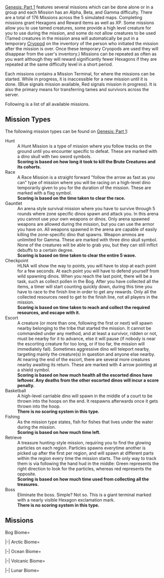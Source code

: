 {{DLC|Genesis: Part 1}}
[[Genesis: Part 1]] features several missions which can be done alone or in a group and each Mission has an Alpha, Beta, and Gamma difficulty.
There are a total of 176 Missions across the 5 simulated maps. Completing missions grant Hexagons and Reward items as well as XP. Some missions allow you to use tamed creatures, some provide a high level creature for you to use during the mission, and some do not allow creatures to be used (Tamed creatures in the mission area will automatically be put in a temporary [[Cryopod]] on the inventory of the person who initiated the mission after the mission is over. Once these temporary Cryopods are used they will disappear from the user's inventory.) Missions can be repeated as often as you want although they will reward significantly fewer Hexagons if they are repeated at the same difficulty level in a short period.

Each missions contains a Mission Terminal, for where the missions can be started. While in progress, it is inaccessible for a new mission until it is done. (Blue signals mission available, Red signals mission in progress). It is also the primary means for transferring tames and survivors across the server.

Following is a list of all available missions.

==Mission Types==
The following mission types can be found on [[Genesis: Part 1]]:
;Hunt
:A Hunt Mission is a type of mission where you follow tracks on the ground until you encounter specific {{ItemLink|Brute Creatures}} to defeat. These are marked with a dino skull with two sword symbols.
:
:'''Scoring is based on how long it took to kill the Brute Creatures and its cohorts.'''
;Race
:A Race Mission is a straight forward "follow the arrow as fast as you can" type of mission where you will be racing on a high-level dino temporarily given to you for the duration of the mission. These are marked with a flag symbol.
:
:'''Scoring is based on the time taken to clear the race.'''
;Gauntlet
:An arena style survival mission where you have to survive through 5 rounds where zone specific dinos spawn and attack you. In this arena you cannot use your own weapons or dinos. Only arena spawned weapons are allowed during the mission, but you can use the armor you have on. All weapons spawned in the arena are capable of easily killing the zone-specific dino that spawns. Weapon ammos are unlimited for Gamma. These are marked with three dino skull symbol.
:
:None of the creatures will be able to grab you, but they can still inflict debuffs to a certain degree.
:
:'''Scoring is based on time taken to clear the entire 5 wave.'''
;Checkpoint
:HLNA will show the way to points, you will have to stop at each point for a few seconds. At each point you will have to defend yourself from wild spawning dinos. When you reach the last point, there will be a task, such as collect pollen in the Bog. After you have collected all the items, a timer will start counting quickly down, during this time you have to race to the finish line in order to get any rewards. Only all the collected resources need to get to the finish line, not all players in the mission.
:
:'''Scoring is based on time taken to reach and collect the required resources, and escape with it.'''
;Escort
:A creature (or more than one, following the first or next) will spawn nearby belonging to the tribe that started the mission. It cannot be commanded under any method, and at least a survivor, ridden or not, must be nearby for it to advance, else it will pause (if nobody is near the escorting creature for too long, or if too far, the mission will immediately fail). Sometimes aggressive dino will teleport nearby, targeting mainly the creature(s) in question and anyone else nearby. At nearing the end of the escort, there are several more creatures nearby awaiting its return. These are marked with 4 arrow pointing at a shield symbol. 
:
:'''Scoring is based on how much health all the escorted dinos have leftover. Any deaths from the other escorted dinos will incur a score penalty.'''
;Basketball
:A high-level carriable dino will spawn in the middle of a court to be thrown into the hoops on the end. It respawns afterwards once it gets thrown into the hoop.
:
:'''There is no scoring system in this type.'''
;Fishing
:As the mission type states, fish for fishes that lives under the water during the mission.
:
:'''Scoring is based on how much time left.'''
;Retrieve
:A treasure hunting-style mission, requiring you to find the glowing particles on each region. Particles spawns everytime another is picked up after the first per region, and will spawn at different parts within the region every time the mission starts. The only way to track them is via following the hand hud in the middle: Green represents the right direction to look for the particles, whereas red represents the opposite.
:
:'''Scoring is based on how much time used from collecting all the treasures.'''
;Boss
:Eliminate the boss. Simple? Not so. This is a giant terminal marked with a nearly visible Hexagon exclamation mark.
:
:'''There is no scoring system in this type.'''

==Missions==
<tabber>
Bog Biome=
<div class="missions">
{{Mission
|biome = Bog
|type = race
|name = "King of Swing" Grand Prix
|description = Mount a bloodstalker and race through the swamp canopy, doing your best Man-Spider impersonation. With bog power comes bog responsibility.
|maxplayer = 5
|lat = 84.1
|lon = 69.9
|spi = 208789 358255 -36
|hexagons1 = 575
|hexagons2 = 720
|hexagons3 = 900
}}
{{Mission
|biome = Bog
|type = retrieval
|name = Along Came Pollen
|description = Track down some High-Quality Pollen, while avoiding the toxic pollen and defending yourself from territorial creatures.
|maxplayer = 10
|lat = 74.9
|lon = 68.0
|spi = 189231 262278 122
|hexagons1 = 1,980
|hexagons2 = 11,880
|hexagons3 = 31,680
}}
{{Mission
|biome = Bog
|type = gather
|name = Another Bog Hunt
|description = Don't get bogged down in minutiae of day-to-day survival, search the swamp with HLN-A to find hidden points instead!
|maxplayer = 8
|lat = 68.3
|lon = 86.3
|spi = 380808 191717 -384
|hexagons1 = 125
|hexagons2 = 750
|hexagons3 = 2,000
}}
{{Mission
|biome = Bog
|type = gauntlet
|name = Bog Beatdown
|description = Swarms of insects will try to overwhelm you with sheer numbers. Squish 'em good!
|maxplayer = 10
|lat = 84.9
|lon = 61.1
|spi = 116190 366280 -5256
|hexagons1 = 2,280
|hexagons2 = 13,680
|hexagons3 = 36,480
}}
{{Mission
|biome = Bog
|type = fishing
|name = Bog Fishin'
|description = Net as many fish as you can in the shallow waters of the bog. No license, no limits!
|maxplayer = 1
|lat = 85.3
|lon = 71.6
|spi = 226507 371060 63
|hexagons1 = 80
|hexagons2 = 480
|hexagons3 = 1,280
}}
{{Mission
|biome = Bog
|type = race
|name = Bog Rally
|description = Race along the bog pools, avoiding poisonous gas and other hazards... but don't get stuck in the muck!
|maxplayer = 5
|lat = 60.1
|lon = 84.1
|spi = 358247 105744 677
|hexagons1 = 815
|hexagons2 = 1,020
|hexagons3 = 1,275
}}
{{Mission
|biome = Bog
|type = hunt
|name = Cheaper by the Pack
|description = Search the bog for Raptors, but beware! They rarely travel alone.
|maxplayer = 10
|lat = 62.7
|lon = 87.4
|spi = 393016 132914 43
|hexagons1 = 1,920
|hexagons2 = 11,520
|hexagons3 = 30,720
}}
{{Mission
|biome = Bog
|type = basketball
|name = Dodoball Pick-Up Game
|description = It's blue vs. red! The team with the highest score when the timer runs out wins.
|maxplayer = 10
|lat = 54.2
|lon = 84.7
|spi = 364678 43879 71
|hexagons1 = 10 Min
|hexagons2 = 5 Min
|hexagons3 = 2 Min
}}
{{Mission
|biome = Bog
|type = basketball
|name = Dodoball Shot Clock
|description = <small>Shooting hoops, just like on the playground...only there's a dodo instead of a ball. Ignore the dodo's complaints and score <span class="mission-dif-gamma">10</span>/<span class="mission-dif-beta">25</span>/<span class="mission-dif-alpha">50</span> points before the timer runs out. Hey, if the dodo doesn't like it, it should have learned to fly.</small>
|maxplayer = 1
|lat = 54.2
|lon = 84.7
|spi = 364678 43879 71
|hexagons1 = 75
|hexagons2 = 450
|hexagons3 = 900
}}
{{Mission
|biome = Bog
|type = escort
|name = Just a Hop, Skip, and a Jump Away
|description = Escort an adorable frog as it tries to find its way to safety amid the myriad dangers of the mire
|maxplayer = 10
|lat = 86.8
|lon = 73.5
|spi = 246300 386100 187
|hexagons1 = 1,800
|hexagons2 = 10,800
|hexagons3 = 28,800
}}
{{Mission
|biome = Bog
|type = hunt
|name = Spy Vs Spino
|description = A Brute Spino is on the prowl, take it down!
|maxplayer = 10
|lat = 84.8
|lon = 57.4
|spi = 77295 364912 8
|hexagons1 = 1,920
|hexagons2 = 11,520
|hexagons3 = 30,720
}}
{{Mission
|biome = Bog
|type = hunt
|name = Swamp Placid
|description = A Brute Sarco is on the prowl, take it down!
|maxplayer = 10
|lat = 84.8
|lon = 57.4
|spi = 77295 364912 8
|hexagons1 = 1,920
|hexagons2 = 11,520
|hexagons3 = 30,720
}}
{{Mission
|biome = Bog
|type = hunt
|name = Web Search
|description = Hunt the bog biome's apex predator, the deadly and cunning bloodstalker. Try not to get webbed, stabbed, disoriented... or exsanguinated.
|maxplayer = 10
|lat = 62.7
|lon = 87.4
|spi = 393016 132914 43
|hexagons1 = 1,920
|hexagons2 = 11,520
|hexagons3 = 30,720
}}
{{Mission
|biome = Bog
|type = 
|name = Repair the Bog Glitches!
|description = 
|maxplayer = 1
|lat = 
|lon = 
|spi = 
|hexagons = 30,000
}}
</div>
|-|
Arctic Biome=
<div class="missions">
{{Mission
|biome = Arctic
|type = gauntlet
|name = Built Fjord Tough
|description = Focus hard and flex your muscles, explorer. Be a fusion of strength and speed while you endeavour to defeat the monsters.
|maxplayer = 10
|lat = 63.5
|lon = 49.8
|spi = -1666 142161 -19401
|hexagons1 = 2,280
|hexagons2 = 13,680
|hexagons3 = 36,480
}}
{{Mission
|biome = Arctic
|type = hunt
|name = Deer-ly Departed
|description = A herd Megaloceroses have left their usual grounds and are wandering the biome. Hunt them down!
|maxplayer = 10
|lat = 75.9
|lon = 45.1
|spi = -51888 272584 -18111
|hexagons1 = 1,920
|hexagons2 = 11,520
|hexagons3 = 30,720
}}
{{Mission
|biome = Arctic
|type = escort
|name = Home Is Where the Pouch Is
|description = A baby Procoptodon has lost its way. Escort it as it searches for its mother across the biome
|maxplayer = 10
|lat = 61.9
|lon = 26.8
|spi = -243408 125893.6 -21452
|hexagons1 = 1,800
|hexagons2 = 10,800
|hexagons3 = 28,800
}}
{{Mission
|biome = Arctic
|type = hunt
|name = Hyde and Seek
|description = Search the frozen Arctic for a rampaging Ferox. Put it down before it runs out of things to destroy.
|maxplayer = 10
|lat = 75.9
|lon = 45.1
|spi = -51888 272584 -18111 
|hexagons1 = 1,920
|hexagons2 = 11,520
|hexagons3 = 30,720
}}
{{Mission
|biome = Arctic
|type = fishing
|name = Ice Fishin'
|description = Just like regular fishing, minus the water... and the warmth. Use your fishing rod (and your patience!) to catch as many fish as you can.
|maxplayer = 1
|lat = 69.0
|lon = 21.3
|spi = -301610 200020.5 -28792
|hexagons1 = 80
|hexagons2 = 480
|hexagons3 = 1,280
}}
{{Mission
|biome = Arctic
|type = hunt
|name = Mammoths on Parade
|description = Track and kill the Mammoth herd trekking its way across the biome.
|maxplayer = 10
|lat = 63.9
|lon = 41.3
|spi = -91078 146085 -14532
|hexagons1 = 1,920
|hexagons2 = 11,520
|hexagons3 = 30,720
}}
{{Mission
|biome = Arctic
|type = retrieval
|name = Mound Over Matter
|description = Search out some buried Golden Nuggets, then steal them away from the greedy guardians.
|maxplayer = 10
|lat = 61.7
|lon = 34.7
|spi = -160564 122714 -17234
|hexagons1 = 1,980
|hexagons2 = 11,880
|hexagons3 = 31,680
}}
{{Mission
|biome = Arctic
|type = hunt
|name = Ruffle Some Feathers
|description = Track and kill a horde of Yutyrannuses on the prowl. Take them down before they get a chance to roar!
|maxplayer = 10
|lat = 63.9
|lon = 41.3
|spi = -91078 146085 -14532
|hexagons1 = 1,920
|hexagons2 = 11,520
|hexagons3 = 30,720
}}
{{Mission
|biome = Arctic
|type = race
|name = Saber Slalom
|description = Master the Spire Rock Trail by racing your Snow Saber down the mountain.
|maxplayer = 5
|lat = 70.6
|lon = 33.1
|spi = -177153 216741 42163
|hexagons1 = 960
|hexagons2 = 1,200
|hexagons3 = 1,500
}}
{{Mission
|biome = Arctic
|type = gather
|name = Searching the Fro-zone
|description = Brave winter's chill to find hidden points among the frozen lakes and ice structures. The cold never bothered you anyway.
|maxplayer = 8
|lat = 70.7
|lon = 26.2
|spi = -249556 217356 -19767
|hexagons1 = 125
|hexagons2 = 750
|hexagons3 = 2,000
}}
{{Mission
|biome = Arctic
|type = race
|name = The Rhino 500
|description = Climb aboard a Woolly Rhino and race across the frozen plains in the most watched race on Genesis.
|maxplayer = 5
|lat = 61.6
|lon = 33.1
|spi = -177118 116132 -4858
|hexagons1 = 480
|hexagons2 = 600
|hexagons3 = 750
}}
{{Mission
|biome = Arctic
|type = 
|name = Repair the Arctic Glitches!
|maxplayer = 1
|description = 
|lat = 
|lon = 
|spi = 
|hexagons = 30,000
}}
</div>
|-|
Ocean Biome=
<div class="missions">
{{Mission
|biome = Ocean
|type = race
|name = Bottle-nosed Blitz
|description = An all-out sprint to see who's fastest. Cyclones and reefs blocking the way. This is a classic. This is Bottle-Nosed Blitz.
|maxplayer = 5
|lat = 34.3
|lon = 51.6
|spi = 16866 -164332 -33782
|hexagons1 = 815
|hexagons2 = 1,020
|hexagons3 = 1,275
}}
{{Mission
|biome = Ocean
|type = hunt
|name = Chasing the White Whale
|description = Follow the checkpoints to your target: a white Leedsichthys. You might need more than just a harpoon.
|maxplayer = 10
|lat = 26.5
|lon = 51.8
|spi = 19119 -246901 -17501
|hexagons1 = 1,920
|hexagons2 = 11,520
|hexagons3 = 30,720
}}
{{Mission
|biome = Ocean
|type = escort
|name = Echo of a Classic
|description = Keep Icco the Dolphin safe as he uses echolocation to find a far-off voice across the sea
|maxplayer = 10
|lat = 20.2
|lon = 61.6
|spi = 121719 -313246 -10513
|hexagons1 = 1,800
|hexagons2 = 10,800
|hexagons3 = 28,800
}}
{{Mission
|biome = Ocean
|type = gather
|name = Hide and Sink
|description = Tour the beauty of the reefs and avoid the predators as HLN-A takes you in and out of the water to find hidden points.
|maxplayer = 8
|lat = 30.9
|lon = 55.9
|spi = 61754 -200520 918
|hexagons1 = 125
|hexagons2 = 750
|hexagons3 = 2,000
}}
{{Mission
|biome = Ocean
|type = hunt
|name = Loch'd and Loaded
|description = Search the Ocean's depths for a ravenous Plesiosaur. This monster isn't just a myth.
|maxplayer = 10
|lat = 26.5
|lon = 51.8
|spi = 19119 -246901 -17501
|hexagons1 = 1,920
|hexagons2 = 11,520
|hexagons3 = 30,720
}}
{{Mission
|biome = Ocean
|type = 
|name = One Tough Moeder
|description = Dive beneath the waves to battle Moeder, the master AI for this biome.
|maxplayer = 8
|lat = 39.5
|lon = 52.0
|spi = 21679 -110472 -77148
|hexagons1 = 2,040
|hexagons2 = 12,240
|hexagons3 = 32,640
}}
{{Mission
|biome = Ocean
|type = escort
|name = Rip It, Roll It, and Punch It!
|description = Protect a group of sea turtles as they travel through this dangerous section of their migration, toward the East Genesis Current
|maxplayer = 10
|lat = 31.6
|lon = 57.5
|spi = 78863 -193478 -7458
|hexagons1 = 1,800
|hexagons2 = 10,800
|hexagons3 = 28,800
}}
{{Mission
|biome = Ocean
|type = hunt
|name = The Mosa Proposal
|description = Track down a vicious Mosasaurus amongst the dangers of the deep and remind it that man is the most dangerous game.
|maxplayer = 10
|lat = 30.2
|lon = 55.8
|spi = 60793 -208135 -3305
|hexagons1 = 1,920
|hexagons2 = 11,520
|hexagons3 = 30,720
}}
{{Mission
|biome = Ocean
|type = retrieval
|name = The Teeth Underneath
|description = Retrieve teeth from a school of Toothy Megalodons, then escape before you become something's next meal.
|maxplayer = 10
|lat = 28.7
|lon = 52.5
|spi = 25995 -224062 -41943
|hexagons1 = 1,980
|hexagons2 = 11,880
|hexagons3 = 31,680
}}
{{Mission
|biome = Ocean
|type = race
|name = Wave Ray 64
|description = Make all the right sea-do's and sea-don'ts in this race above and below the waves. This race has no margin for error!
|maxplayer = 5
|lat = 30.4
|lon = 49.7
|spi = -2904 -206142 102
|hexagons1 = 790
|hexagons2 = 990
|hexagons3 = 1,235
}}
{{Mission
|biome = Ocean
|type = hunt
|name = Who Hid the Squid?
|description = Search the depths for a nightmarish Tusoteuthis and end its reign of terror!
|maxplayer = 10
|lat = 30.2
|lon = 55.8
|spi = 60793 -208135 -3305
|hexagons1 = 1,920
|hexagons2 = 11,520
|hexagons3 = 30,720
}}
{{Mission
|biome = Ocean
|type = 
|name = Repair the Ocean Glitches!
|description = 
|maxplayer = 1
|lat = 
|lon = 
|spi = 
|hexagons = 30,000
}}
</div>
|-|
Volcanic Biome=
<div class="missions">
{{Mission
|biome = Volcanic
|type = hunt
|name = Allo and Goodbye
|description = A low level Brute Allosaurus Pack is on the prowl, take it down!
|maxplayer = 10
|lat = 41.3
|lon = 86.7
|spi = 385618 -90973 -30896
|hexagons1 = 1,920
|hexagons2 = 11,520
|hexagons3 = 30,720
}}
{{Mission
|biome = Volcanic
|type = race
|name = Dead Heat
|description = Ride a skittish Gallimimus on this race through the biome's most blitseringly hot terrain.
|maxplayer = 5
|lat = 41.8
|lon = 82.2
|spi = 338144 -85637 -30174
|hexagons1 = 840
|hexagons2 = 1,050
|hexagons3 = 1,310
}}
{{Mission
|biome = Volcanic
|type = race
|name = Gotta Go Fast
|description = Mount a Doedicurus and roll at supersonic speeds down the side of a volcano, timing your bounces to avoid lethal lava.
|maxplayer = 5
|lat = 33.7
|lon = 85.2
|spi = 369948 -171539 -5013
|hexagons1 = 575
|hexagons2 = 720
|hexagons3 = 900
}}
{{Mission
|biome = Volcanic
|type = hunt
|name = Hunt in the Heat
|description = Hunt the Magmasaur, and try to keep your cool.
|maxplayer = 10
|lat = 41.3
|lon = 86.7
|spi = 385618 -90973 -30896
|hexagons1 = 1,920
|hexagons2 = 11,520
|hexagons3 = 30,720
}}
{{Mission
|biome = Volcanic
|type = hunt
|name = Kingslayer
|description = Hunt down a thundering Tyrannosaurus Rex across the Volcanic wasteland and overthrow this tyrant king!
|maxplayer = 10
|lat = 33.3
|lon = 85.9
|spi = 377326 -175860 -3800
|hexagons1 = 1,920
|hexagons2 = 11,520
|hexagons3 = 30,720
}}
{{Mission
|biome = Volcanic
|type = gauntlet
|name = Magma Medley Melee
|description = Fight off an ensemble of fiery predators or it's curtains for you! At least that volcano isn't erupting... oh wait.
|maxplayer = 10
|lat = 45.1
|lon = 80.8
|spi = 323039 -51731 -30539
|hexagons1 = 2,280
|hexagons2 = 13,680
|hexagons3 = 36,480
}}
{{Mission
|biome = Volcanic
|type = retrieval
|name = One Hell of a Treasure Hunt
|description = Retrieve the skull of the Alpha X-Triceratops from its Volcanic stomping ground. Don't panic, there's just fire and lava everywhere.
|maxplayer = 10
|lat = 40.7
|lon = 81.8
|spi = 333799 -97511 -30259
|hexagons1 = 1,980
|hexagons2 = 11,880
|hexagons3 = 31,680
}}
{{Mission
|biome = Volcanic
|type = gather
|name = Out of the Frying Pan...
|description = Explore the volcano and try not to get burned as you search for hidden points in this oppressively hot region.
|maxplayer = 8
|lat = 15.1
|lon = 70.6
|spi = 216665 -366503 -5118
|hexagons1 = 125
|hexagons2 = 750
|hexagons3 = 2,000
}}
{{Mission
|biome = Volcanic
|type = retrieval
|name = The Egg-straction
|description = Brave a Magmasaur's den and steal one of their precious eggs. Only the most prepared survivors will escape the onslaught of fire and teeth that follows.
|maxplayer = 10
|lat = 32.5
|lon = 85.9
|spi = 377827 -183539 -2459
|hexagons1 = 1,980
|hexagons2 = 11,880
|hexagons3 = 31,680
}}
{{Mission
|biome = Volcanic
|type = escort
|name = The Summit Tour
|description = A family of Parasaurs are wandering around the summit. Protect them from predators who want fresh meat
|maxplayer = 10
|lat = 32.8
|lon = 88.1
|spi = 400305 -180186 -6103
|hexagons1 = 1,800
|hexagons2 = 10,800
|hexagons3 = 28,800
}}
{{Mission
|biome = Volcanic
|type = hunt
|name = We Will Rock You
|description = Hunt down a Rock Elemental, but watch out for its volcanic bombardment.
|maxplayer = 10
|lat = 33.3
|lon = 85.9
|spi = 377326 -175860 -3800
|hexagons1 = 1,920
|hexagons2 = 11,520
|hexagons3 = 30,720
}}
{{Mission
|biome = Volcanic
|type = 
|name = Repair the Volcanic Glitches!
|description = 
|maxplayer = 1
|lat = 
|lon = 
|spi = 
|hexagons = 30,000
}}
</div>
|-|
Lunar Biome=
<div class="missions">
{{Mission
|biome = Lunar
|type = hunt
|name = A Captain's Conquest
|description = Search the desolate Lunar reaches for a gigantic territorial Astrocetus. Take it down and reclaim the stars!
|maxplayer = 10
|lat = 49.3
|lon = 30.6
|spi = -203544 -7384 -8300
|hexagons1 = 1,920
|hexagons2 = 11,520
|hexagons3 = 30,720
}}
{{Mission
|biome = Lunar
|type = basketball
|name = Bulbdogball Pick-Up Game
|description = It's blue vs. red! The team with the highest score when the timer runs out wins.
|maxplayer = 10
|lat = 50.3
|lon = 28.1
|spi = -230176 3078 45289
|hexagons1 = 10 Min
|hexagons2 = 5 Min
|hexagons3 = 2 Min
}}
{{Mission
|biome = Lunar
|type = retrieval
|name = Don't Fear the Reaper King
|description = Turn the hunter into the hunted as you track down an Injured Reaper King and harvest its Reaper Pheromone Gland.
|maxplayer = 10
|lat = 27.8
|lon = 16.9
|spi = -347722 -232669 -31579
|hexagons1 = 1,980
|hexagons2 = 11,880
|hexagons3 = 31,680
}}
{{Mission
|biome = Lunar
|type = hunt
|name = Hunting by Moonlight
|description = Seek and destroy a malfunctioning Tek Giganotosaurus that's trying to assert its dominance over the Lunar landscape.
|maxplayer = 10
|lat = 43.9
|lon = 25.4
|spi = -258177 -63644 33601
|hexagons1 = 1,920
|hexagons2 = 11,520
|hexagons3 = 30,720
}}
{{Mission
|biome = Lunar
|type = hunt
|name = It's a Bug Hunt
|description = Stalk a pack of Nameless and expunge them from the biome -- but beware their Reaper allies.
|maxplayer = 10
|lat = 43.9
|lon = 25.4
|spi = -258177 -63644 33601
|hexagons1 = 1,920
|hexagons2 = 11,520
|hexagons3 = 30,720
}}
{{Mission
|biome = Lunar
|type = hunt
|name = King of the Moon
|description = It's time to hunt! Your quarry is a pack of Tek Tyrannosaurus Rexes.
|maxplayer = 10
|lat = 49.3
|lon = 30.6
|spi = -203544 -7384 -8300
|hexagons1 = 1,920
|hexagons2 = 11,520
|hexagons3 = 30,720
}}
{{Mission
|biome = Lunar
|type = basketball
|name = Space Jam
|description = When you don't have a basketball, perhaps a Bulbdog will do. Score 10 points before the timer runs out! (1-pointer shots will not be counted!)
|maxplayer = 1
|lat = 50.3
|lon = 28.1
|spi = -230176 3078 45289
|hexagons1 = 75
|hexagons2 = 450
|hexagons3 = 900
}}
{{Mission
|biome = Lunar
|type = gauntlet
|name = TEKnological Terrors
|description = Fend off increasingly difficult waves of robotic predators. Defrag them before they delete you.
|maxplayer = 10
|lat = 14.2
|lon = 29.7
|spi = -213095 -376214 -3960
|hexagons1 = 2,280
|hexagons2 = 13,680
|hexagons3 = 36,480
}}
{{Mission
|biome = Lunar
|type = escort
|name = This Little Light of Mine
|description = Guard a lantern pup as it travels across the asteroid landscape gathering Teleporter Power to make its escape
|maxplayer = 10
|lat = 21.1
|lon = 27.9
|spi = -231749 -303082 29015
|hexagons1 = 1,800
|hexagons2 = 10,800
|hexagons3 = 28,800
}}
{{Mission
|biome = Lunar
|type = gather
|name = To Boldly Go
|description = Seek out new life and new civilizations -- or at least the hidden points among the asteroids.
|maxplayer = 8
|lat = 35.0
|lon = 28.2
|spi = -229014 -157205 35262
|hexagons1 = 125
|hexagons2 = 750
|hexagons3 = 2,000
}}
{{Mission
|biome = Lunar
|type = race
|name = Tokyo Skifft
|description = Dodge meteors and control your altitude as you drift your Skiff across multiple lunar asteroids.
|maxplayer = 5
|lat = 48.4
|lon = 27.7
|spi = -234373 -16825 45702
|hexagons1 = 910
|hexagons2 = 1,140
|hexagons3 = 1,425
}}
{{Mission
|biome = Lunar
|type = 
|name = Repair the Lunar Glitches!
|description = 
|maxplayer = 1
|lat = 
|lon = 
|spi = 
|hexagons = 30,000
}}
</div>
</tabber>

{{Nav missions}}
{{Nav Gameplay Mechanics}}
